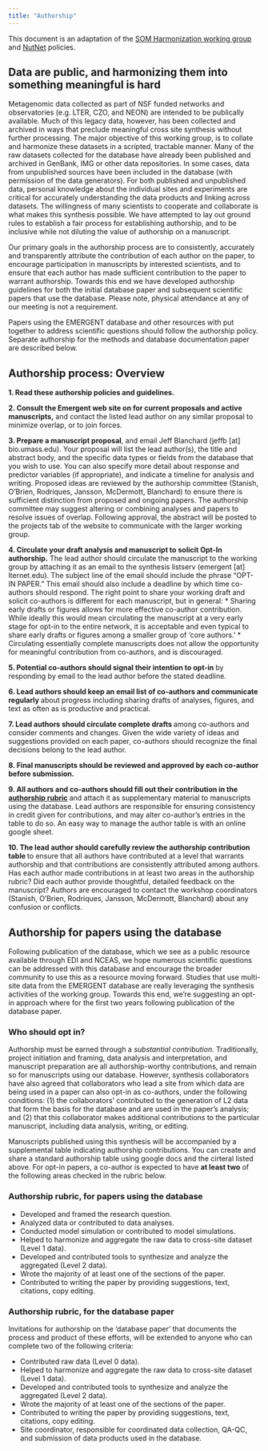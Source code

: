 ```yaml
---
title: "Authorship"
---
```


This document is an adaptation of the [SOM Harmonization working group](https://lter.github.io/som-website/authorship.html) and [NutNet](http://www.nutnet.umn.edu/authorship) policies.

## Data are public, and harmonizing them into something meaningful is hard

Metagenomic data collected as part of NSF funded networks and observatories (e.g. LTER, CZO, and NEON) are intended to be publically available. Much of this legacy data, however, has been collected and archived in ways that preclude meaningful cross site synthesis without further processing. The major objective of this working group, is to collate and harmonize these datasets in a scripted, tractable manner.
Many of the raw datasets collected for the database have already been published and archived in GenBank, IMG or other data repositories. In some cases, data from unpublished sources have been included in the database (with permission of the data generators). For both published and unpublished data, personal knowledge about the individual sites and experiments are critical for accurately understanding the data products and linking across datasets. The willingness of many scientists to cooperate and collaborate is what makes this synthesis possible. We have attempted to lay out ground rules to establish a fair process for establishing authorship, and to be inclusive while not diluting the value of authorship on a manuscript.

Our primary goals in the authorship process are to consistently, accurately and transparently attribute the contribution of each author on the paper, to encourage participation in manuscripts by interested scientists, and to ensure that each author has made sufficient contribution to the paper to warrant authorship. Towards this end we have developed authorship guidelines for both the initial database paper and subsequent scientific papers that use the database. Please note, physical attendance at any of our meeting is not a requirement.

Papers using the EMERGENT database and other resources with put together to address scientific questions should follow the authorship policy. Separate authorship for the methods and database documentation paper are described below.

## Authorship process: Overview

**1. Read these authorship policies and guidelines.**

**2. Consult the Emergent web site on for current proposals and active manuscripts,** and contact the listed lead author on any similar proposal to minimize overlap, or to join forces.

**3. Prepare a manuscript proposal**, and email Jeff Blanchard (jeffb [at] bio.umass.edu). Your proposal will list the lead author(s), the title and abstract body, and the specific data types or fields from the database that you wish to use. You can also specify more detail about response and predictor variables (if appropriate), and indicate a timeline for analysis and writing.
Proposed ideas are reviewed by the authorship committee (Stanish, O’Brien, Rodriques, Jansson, McDermott, Blanchard) to ensure there is sufficient distinction from proposed and ongoing papers. The authorship committee may suggest altering or combining analyses and papers to resolve issues of overlap.
Following approval, the abstract will be posted to the projects tab of the website to communicate with the larger working group.

**4. Circulate your draft analysis and manuscript to solicit Opt-In authorship.** The lead author should circulate the manuscript to the working group by attaching it as an email to the synthesis listserv (emergent [at] lternet.edu).
The subject line of the email should include the phrase “OPT-IN PAPER.” This email should also include a deadline by which time co-authors should respond. The right point to share your working draft and solicit co-authors is different for each manuscript, but in general:
 * Sharing early drafts or figures allows for more effective co-author contribution. While ideally this would mean circulating the manuscript at a very early stage for opt-in to the entire network, it is acceptable and even typical to share early drafts or figures among a smaller group of ‘core authors.’
 * Circulating essentially complete manuscripts does not allow the opportunity for meaningful contribution from co-authors, and is discouraged.
 
**5. Potential co-authors should signal their intention to opt-in ** by responding by email to the lead author before the stated deadline.

**6. Lead authors should keep an email list of co-authors and communicate regularly ** about progress including sharing drafts of analyses, figures, and text as often as is productive and practical.

**7. Lead authors should circulate complete drafts ** among co-authors and consider comments and changes. Given the wide variety of ideas and suggestions provided on each paper, co-authors should recognize the final decisions belong to the lead author.

**8. Final manuscripts should be reviewed and approved by each co-author before submission.**

**9. All authors and co-authors should fill out their contribution in the [authorship rubric](#rubric_anchor) ** and attach it as supplementary material to manuscripts using the database. Lead authors are responsible for ensuring consistency in credit given for contributions, and may alter co-author’s entries in the table to do so. An easy way to manage the author table is with an online google sheet.

**10. The lead author should carefully review the authorship contribution table ** to ensure that all authors have contributed at a level that warrants authorship and that contributions are consistently attributed among authors. Has each author made contributions in at least two areas in the authorship rubric? Did each author provide thoughtful, detailed feedback on the manuscript? Authors are encouraged to contact the workshop coordinators (Stanish, O’Brien, Rodriques, Jansson, McDermott, Blanchard) about any confusion or conflicts.

## Authorship for papers using the database

Following publication of the database, which we see as a public resource available through EDI and NCEAS, we hope numerous scientific questions can be addressed with this database and encourage the broader community to use this as a resource moving forward. Studies that use multi-site data from the EMERGENT database are really leveraging the synthesis activities of the working group. Towards this end, we’re suggesting an opt-in approach where for the first two years following publication of the database paper.


### Who should opt in?  
Authorship must be earned through a _substantial contribution._ Traditionally, project initiation and framing, data analysis and interpretation, and manuscript preparation are all authorship-worthy contributions, and remain so for manuscripts using our database. However, synthesis collaborators have also agreed that collaborators who lead a site from which data are being used in a paper can also opt-in as co-authors, under the following conditions: (1) the collaborators’ contributed to the generation of L2 data that form the basis for the database and are used in the paper’s analysis; and (2) that this collaborator makes additional contributions to the particular manuscript, including data analysis, writing, or editing.    

Manuscripts published using this synthesis will be accompanied by a supplemental table indicating authorship contributions. You can create and share a standard authorship table using google docs and the cirteral listed  above. For opt-in papers, a co-author is expected to have **at least two** of the following areas checked in the rubric below.  

### Authorship rubric, for papers using the database   {#rubric_anchor}  
* Developed and framed the research question.  
* Analyzed data or contributed to data analyses.   
* Conducted model simulation or contributed to model simulations.  
* Helped to harmonize and aggregate the raw data to cross-site dataset (Level 1 data).  
* Developed and contributed tools to synthesize and analyze the aggregated (Level 2 data).  
* Wrote the majority of at least one of the sections of the paper.  
* Contributed to writing the paper by providing suggestions, text, citations, copy editing.  

### Authorship rubric, for the database paper  {#database_anchor}
Invitations for authorship on the ‘database paper’ that documents the process and product of these efforts, will be extended to anyone who can complete two of the following criteria:  

* Contributed raw data (Level 0 data).   
* Helped to harmonize and aggregate the raw data to cross-site dataset (Level 1 data).  
* Developed and contributed tools to synthesize and analyze the aggregated (Level 2 data).  
* Wrote the majority of at least one of the sections of the paper.  
* Contributed to writing the paper by providing suggestions, text, citations, copy editing.  
* Site coordinator, responsible for coordinated data collection, QA-QC, and submission of data products used in the database.  